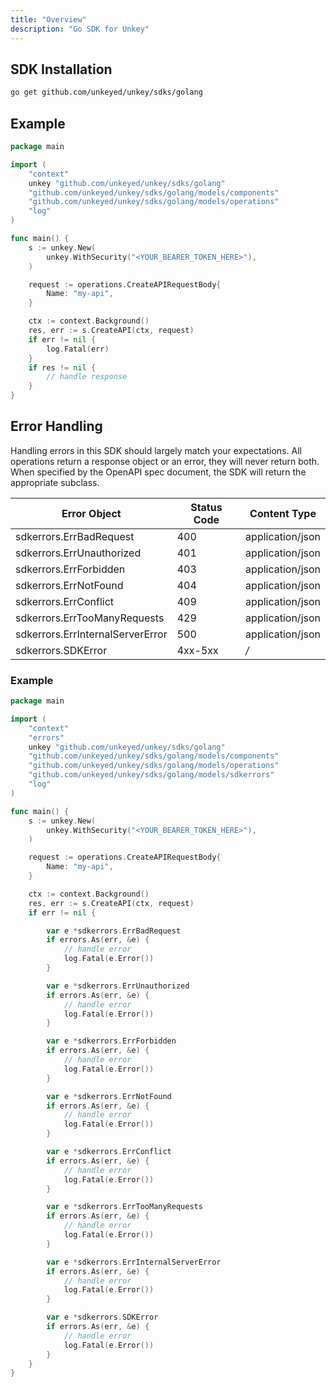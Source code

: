 ```yaml
---
title: "Overview"
description: "Go SDK for Unkey"
---
```




## SDK Installation

```bash
go get github.com/unkeyed/unkey/sdks/golang
```


## Example

```go
package main

import (
	"context"
	unkey "github.com/unkeyed/unkey/sdks/golang"
	"github.com/unkeyed/unkey/sdks/golang/models/components"
	"github.com/unkeyed/unkey/sdks/golang/models/operations"
	"log"
)

func main() {
	s := unkey.New(
		unkey.WithSecurity("<YOUR_BEARER_TOKEN_HERE>"),
	)

	request := operations.CreateAPIRequestBody{
		Name: "my-api",
	}

	ctx := context.Background()
	res, err := s.CreateAPI(ctx, request)
	if err != nil {
		log.Fatal(err)
	}
	if res != nil {
		// handle response
	}
}

```

## Error Handling

Handling errors in this SDK should largely match your expectations.  All operations return a response object or an error, they will never return both.  When specified by the OpenAPI spec document, the SDK will return the appropriate subclass.

| Error Object                     | Status Code                      | Content Type                     |
| -------------------------------- | -------------------------------- | -------------------------------- |
| sdkerrors.ErrBadRequest          | 400                              | application/json                 |
| sdkerrors.ErrUnauthorized        | 401                              | application/json                 |
| sdkerrors.ErrForbidden           | 403                              | application/json                 |
| sdkerrors.ErrNotFound            | 404                              | application/json                 |
| sdkerrors.ErrConflict            | 409                              | application/json                 |
| sdkerrors.ErrTooManyRequests     | 429                              | application/json                 |
| sdkerrors.ErrInternalServerError | 500                              | application/json                 |
| sdkerrors.SDKError               | 4xx-5xx                          | */*                              |

### Example

```go
package main

import (
	"context"
	"errors"
	unkey "github.com/unkeyed/unkey/sdks/golang"
	"github.com/unkeyed/unkey/sdks/golang/models/components"
	"github.com/unkeyed/unkey/sdks/golang/models/operations"
	"github.com/unkeyed/unkey/sdks/golang/models/sdkerrors"
	"log"
)

func main() {
	s := unkey.New(
		unkey.WithSecurity("<YOUR_BEARER_TOKEN_HERE>"),
	)

	request := operations.CreateAPIRequestBody{
		Name: "my-api",
	}

	ctx := context.Background()
	res, err := s.CreateAPI(ctx, request)
	if err != nil {

		var e *sdkerrors.ErrBadRequest
		if errors.As(err, &e) {
			// handle error
			log.Fatal(e.Error())
		}

		var e *sdkerrors.ErrUnauthorized
		if errors.As(err, &e) {
			// handle error
			log.Fatal(e.Error())
		}

		var e *sdkerrors.ErrForbidden
		if errors.As(err, &e) {
			// handle error
			log.Fatal(e.Error())
		}

		var e *sdkerrors.ErrNotFound
		if errors.As(err, &e) {
			// handle error
			log.Fatal(e.Error())
		}

		var e *sdkerrors.ErrConflict
		if errors.As(err, &e) {
			// handle error
			log.Fatal(e.Error())
		}

		var e *sdkerrors.ErrTooManyRequests
		if errors.As(err, &e) {
			// handle error
			log.Fatal(e.Error())
		}

		var e *sdkerrors.ErrInternalServerError
		if errors.As(err, &e) {
			// handle error
			log.Fatal(e.Error())
		}

		var e *sdkerrors.SDKError
		if errors.As(err, &e) {
			// handle error
			log.Fatal(e.Error())
		}
	}
}

```
